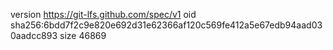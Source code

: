 version https://git-lfs.github.com/spec/v1
oid sha256:6bdd7f2c9e820e692d31e62366af120c569fe412a5e67edb94aad030aadcc893
size 46869
